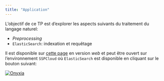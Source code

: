 ```yaml
---
title: "Application"
---
```


L'objectif de ce TP est d'explorer les aspects suivants du traitement
du langage naturel:

- _Preprocessing_
- `ElasticSearch`: indexation et requêtage

Il est disponible sur [cette page](https://pythonds.linogaliana.fr/elastic/) en version _web_ 
et peut être ouvert sur l'environnement
`SSPCloud` où `ElasticSearch` est disponible en cliquant sur le bouton suivant:

<a href="https://datalab.sspcloud.fr/launcher/ide/jupyter-python?autoLaunch=true&amp;onyxia.friendlyName=%C2%ABpython-datascience%C2%BB&amp;init.personalInit=%C2%ABhttps%3A%2F%2Fraw.githubusercontent.com%2Flinogaliana%2Fpython-datascientist%2Fmaster%2Fsspcloud%2Finit-jupyter.sh%C2%BB&amp;init.personalInitArgs=%C2%ABmodern-ds%20elastic_intro%C2%BB&amp;security.allowlist.enabled=false" target="_blank" rel="noopener"><img src="https://img.shields.io/badge/SSPcloud-Tester%20via%20SSP--cloud-informational&amp;color=yellow?logo=Python" alt="Onyxia"></a>